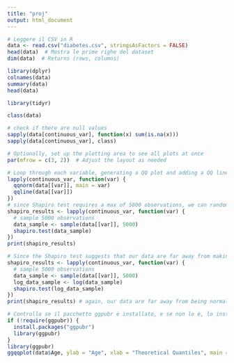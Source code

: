 ```yaml
---
title: "proj"
output: html_document
---
```


```r

# Leggere il CSV in R
data <- read.csv("diabetes.csv", stringsAsFactors = FALSE)
head(data)  # Mostra le prime righe del dataset
dim(data)  # Returns (rows, columns)

```
```r
library(dplyr)
colnames(data)
summary(data)  
head(data)

```
```r
library(tidyr)

class(data)

```
```r

# check if there are null values
sapply(data[continuous_var], function(x) sum(is.na(x)))
sapply(data[continuous_var], class)

# Optionally, set up the plotting area to see all plots at once
par(mfrow = c(3, 2))  # Adjust the layout as needed

# Loop through each variable, generating a QQ plot and adding a QQ line
lapply(continuous_var, function(var) {
  qqnorm(data[[var]], main = var)
  qqline(data[[var]])
})
# since Shapiro test requires a max of 5000 observations, we can randomly sample them
shapiro_results <- lapply(continuous_var, function(var) {
  # sample 5000 observations
  data_sample <- sample(data[[var]], 5000)
  shapiro.test(data_sample)
})
print(shapiro_results)

```
```r
# Since the Shapiro test suggests that our data are far away from making us accept Ho: data are normally distributed, let's try computing the log:
shapiro_results <- lapply(continuous_var, function(var) {
  # sample 5000 observations
  data_sample <- sample(data[[var]], 5000)
  log_data_sample <- log(data_sample) 
  shapiro.test(log_data_sample)
})
print(shapiro_results) # again, our data are far away from being normal
```
```r
# Controlla se il pacchetto ggpubr è installato, e se non lo è, lo installa
if (!require(ggpubr)) {
  install.packages("ggpubr")
  library(ggpubr)
}
library(ggpubr)
ggqqplot(data$Age, ylab = "Age", xlab = "Theoretical Quantiles", main = "QQ plot of Age")

```